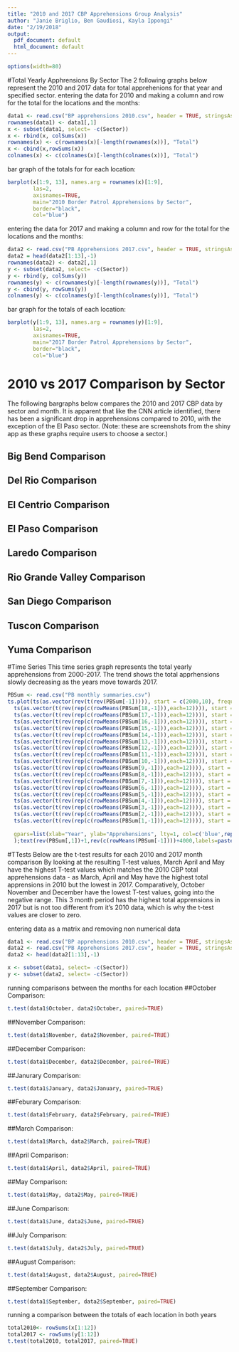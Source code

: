 ```yaml
---
title: "2010 and 2017 CBP Apprehensions Group Analysis"
author: "Janie Briglio, Ben Gaudiosi, Kayla Ippongi"
date: "2/19/2018"
output:
  pdf_document: default
  html_document: default
---
```

```r
options(width=80)
```
#Total Yearly Apphrensions By Sector 
The 2 following graphs below represent the 2010 and 2017 data for total apprehenions for that year and 
specified sector. 
entering the data for 2010 and making a column and row for the total for the locations 
and the months:
```r
data1 <- read.csv("BP apprehensions 2010.csv", header = TRUE, stringsAsFactors = FALSE)
rownames(data1) <- data1[,1]
x <- subset(data1, select= -c(Sector))
x <- rbind(x, colSums(x))
rownames(x) <- c(rownames(x)[-length(rownames(x))], "Total")
x <- cbind(x,rowSums(x))
colnames(x) <- c(colnames(x)[-length(colnames(x))], "Total")
```
bar graph of the totals for for each location:
```r
barplot(x[1:9, 13], names.arg = rownames(x)[1:9], 
        las=2,
        axisnames=TRUE,
        main="2010 Border Patrol Apprehensions by Sector",
        border="black",
        col="blue")
```
entering the data for 2017 and making a column and row for the total for the locations 
and the months:
```r
data2 <- read.csv("PB Apprehensions 2017.csv", header = TRUE, stringsAsFactors = FALSE)
data2 = head(data2[1:13],-1)
rownames(data2) <- data2[,1]
y <- subset(data2, select= -c(Sector))
y <- rbind(y, colSums(y))
rownames(y) <- c(rownames(y)[-length(rownames(y))], "Total")
y <- cbind(y, rowSums(y))
colnames(y) <- c(colnames(y)[-length(colnames(y))], "Total")
```
bar graph for the totals of each location:
```r
barplot(y[1:9, 13], names.arg = rownames(y)[1:9], 
        las=2,
        axisnames=TRUE,
        main="2017 Border Patrol Apprehensions by Sector",
        border="black",
        col="blue")
```

\pagebreak

# 2010 vs 2017 Comparison by Sector
The following bargraphs below compares the 2010 and 2017 CBP data by sector and month. It is apparent that like the CNN article identified, there has been a significant drop in apprehensions compared to 2010, with the exception of the El Paso sector. (Note: these are screenshots from the shiny app as these graphs 
require users to choose a sector.)

\includegraphics{img/sidebyside.png}

## Big Bend Comparison
\includegraphics{img/bigbend.png}

## Del Rio Comparison
\includegraphics{img/delrio.png}

## El Centrio Comparison
\includegraphics{img/elcentrio.png}

## El Paso Comparison
\includegraphics{img/elpaso.png}

## Laredo Comparison
\includegraphics{img/laredo.png}

## Rio Grande Valley Comparison
\includegraphics{img/riogrande.png}

## San Diego Comparison
\includegraphics{img/sandiego.png}

## Tuscon Comparison
\includegraphics{img/tuscon.png}

## Yuma Comparison
\includegraphics{img/yuma.png}

\pagebreak

#Time Series
This time series graph represents the total yearly apprehensions from 2000-2017. The trend shows 
the total apprhensions slowly decreasing as the years move towards 2017.


```r

PBSum <- read.csv("PB monthly summaries.csv")
ts.plot(ts(as.vector(rev(t(rev(PBSum[-1])))), start = c(2000,10), frequency=12),
  ts(as.vector(t(rev(rep(c(rowMeans(PBSum[18,-1])),each=12)))), start = c(2000,10), frequency=12),
  ts(as.vector(t(rev(rep(c(rowMeans(PBSum[17,-1])),each=12)))), start = c(2001,10), frequency=12),
  ts(as.vector(t(rev(rep(c(rowMeans(PBSum[16,-1])),each=12)))), start = c(2002,10), frequency=12),
  ts(as.vector(t(rev(rep(c(rowMeans(PBSum[15,-1])),each=12)))), start = c(2003,10), frequency=12),
  ts(as.vector(t(rev(rep(c(rowMeans(PBSum[14,-1])),each=12)))), start = c(2004,10), frequency=12),
  ts(as.vector(t(rev(rep(c(rowMeans(PBSum[13,-1])),each=12)))), start = c(2005,10), frequency=12),
  ts(as.vector(t(rev(rep(c(rowMeans(PBSum[12,-1])),each=12)))), start = c(2006,10), frequency=12),
  ts(as.vector(t(rev(rep(c(rowMeans(PBSum[11,-1])),each=12)))), start = c(2007,10), frequency=12),
  ts(as.vector(t(rev(rep(c(rowMeans(PBSum[10,-1])),each=12)))), start = c(2008,10), frequency=12),
  ts(as.vector(t(rev(rep(c(rowMeans(PBSum[9,-1])),each=12)))), start = c(2009,10), frequency=12),
  ts(as.vector(t(rev(rep(c(rowMeans(PBSum[8,-1])),each=12)))), start = c(2010,10), frequency=12),
  ts(as.vector(t(rev(rep(c(rowMeans(PBSum[7,-1])),each=12)))), start = c(2011,10), frequency=12),
  ts(as.vector(t(rev(rep(c(rowMeans(PBSum[6,-1])),each=12)))), start = c(2012,10), frequency=12),
  ts(as.vector(t(rev(rep(c(rowMeans(PBSum[5,-1])),each=12)))), start = c(2013,10), frequency=12),
  ts(as.vector(t(rev(rep(c(rowMeans(PBSum[4,-1])),each=12)))), start = c(2014,10), frequency=12),
  ts(as.vector(t(rev(rep(c(rowMeans(PBSum[3,-1])),each=12)))), start = c(2015,10), frequency=12),
  ts(as.vector(t(rev(rep(c(rowMeans(PBSum[2,-1])),each=12)))), start = c(2016,10), frequency=12),
  ts(as.vector(t(rev(rep(c(rowMeans(PBSum[1,-1])),each=12)))), start = c(2017,10), frequency=12),
                                
  gpars=list(xlab="Year", ylab="Apprehensions", lty=1, col=c('blue',rep(c('red'),times=18), ltw=2))
  );text(rev(PBSum[,1])+1,rev(c(rowMeans(PBSum[-1])))+4000,labels=paste(rev(PBSum[,1])),cex=0.6,col="red")

```

#TTests 
Below are the t-test results for each 2010 and 2017 month comparison
By looking at the resulting T-test values, March April and May have the highest T-test values which matches the 2010 CBP total apprehensions data - as March, April and May have the highest total apprensions in 2010 but the lowest in 2017. Comparatively, October November and December have the lowest T-test values, going into the negative range. This 3 month period has the highest total apprensions in 2017 but is not too different from it's 2010 data, which is why the t-test values are closer to zero.

entering data as a matrix and removing non numerical data 
```r
data1 <- read.csv("BP apprehensions 2010.csv", header = TRUE, stringsAsFactors = FALSE)
data2 <- read.csv("PB Apprehensions 2017.csv", header = TRUE, stringsAsFactors = FALSE)
data2 <- head(data2[1:13],-1)

x <- subset(data1, select= -c(Sector))
y <- subset(data2, select= -c(Sector))
```

running comparisons between the months for each location
##October Comparison:
```r
t.test(data1$October, data2$October, paired=TRUE)
```
##November Comparison:
```r
t.test(data1$November, data2$November, paired=TRUE)
```
##December Comparison:
```r
t.test(data1$December, data2$December, paired=TRUE)
```
##Janurary Comparison:
```r
t.test(data1$January, data2$January, paired=TRUE)
```
##Feburary Comparison: 
```r
t.test(data1$February, data2$February, paired=TRUE)
```
##March Comparison:
```r
t.test(data1$March, data2$March, paired=TRUE)
```
##April Comparison:
```r
t.test(data1$April, data2$April, paired=TRUE)
```
##May Comparison: 
```r
t.test(data1$May, data2$May, paired=TRUE)
```
##June Comparison:
```r
t.test(data1$June, data2$June, paired=TRUE)
```
##July Comparison:
```r
t.test(data1$July, data2$July, paired=TRUE)
```
##August Comparison:
```r
t.test(data1$August, data2$August, paired=TRUE)
```
##September Comparison: 
```r
t.test(data1$September, data2$September, paired=TRUE)
```

running a comparison between the totals of each location in both years 
```r
total2010<- rowSums(x[1:12])
total2017 <- rowSums(y[1:12])
t.test(total2010, total2017, paired=TRUE)
```

